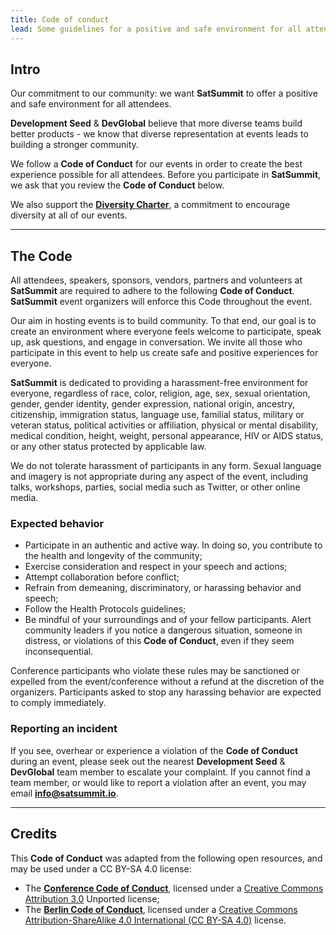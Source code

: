 ```yaml
---
title: Code of conduct
lead: Some guidelines for a positive and safe environment for all attendees.
---
```

## Intro

Our commitment to our community: we want **SatSummit** to offer a positive and safe environment for all attendees.

**Development Seed** & **DevGlobal** believe that more diverse teams build better products - we know that diverse representation at events leads to building a stronger community.

We follow a **Code of Conduct** for our events in order to create the best experience possible for all attendees. Before you participate in **SatSummit**, we ask that you review the **Code of Conduct** below.

We also support the [**Diversity Charter**](https://diversitycharter.org/), a commitment to encourage diversity at all of our events.

---

## The Code

All attendees, speakers, sponsors, vendors, partners and volunteers at **SatSummit** are required to adhere to the following **Code of Conduct**. **SatSummit** event organizers will enforce this Code throughout the event.

Our aim in hosting events is to build community. To that end, our goal is to create an environment where everyone feels welcome to participate, speak up, ask questions, and engage in conversation. We invite all those who participate in this event to help us create safe and positive experiences for everyone.

**SatSummit** is dedicated to providing a harassment-free environment for everyone, regardless of race, color, religion, age, sex, sexual orientation, gender, gender identity, gender expression, national origin, ancestry, citizenship, immigration status, language use, familial status, military or veteran status, political activities or affiliation, physical or mental disability, medical condition, height, weight, personal appearance, HIV or AIDS status, or any other status protected by applicable law.

We do not tolerate harassment of participants in any form. Sexual language and imagery is not appropriate during any aspect of the event, including talks, workshops, parties, social media such as Twitter, or other online media.

### Expected behavior

- Participate in an authentic and active way. In doing so, you contribute to the health and longevity of the community;
- Exercise consideration and respect in your speech and actions;
- Attempt collaboration before conflict;
- Refrain from demeaning, discriminatory, or harassing behavior and speech;
- Follow the Health Protocols guidelines;
- Be mindful of your surroundings and of your fellow participants. Alert community leaders if you notice a dangerous situation, someone in distress, or violations of this **Code of Conduct**, even if they seem inconsequential.

Conference participants who violate these rules may be sanctioned or expelled from the event/conference without a refund at the discretion of the organizers. Participants asked to stop any harassing behavior are expected to comply immediately.

### Reporting an incident

If you see, overhear or experience a violation of the **Code of Conduct** during an event, please seek out the nearest **Development Seed** & **DevGlobal** team member to escalate your complaint. If you cannot find a team member, or would like to report a violation after an event, you may email [**info@satsummit.io**](mailto:info@satsummit.io).

---

## Credits

This **Code of Conduct** was adapted from the following open resources, and may be used under a CC BY-SA 4.0 license:
- The [**Conference Code of Conduct**](http://confcodeofconduct.com/), licensed under a [Creative Commons Attribution 3.0](https://creativecommons.org/licenses/by/3.0/deed.en_US) Unported license;
- The [**Berlin Code of Conduct**](http://berlincodeofconduct.org/), licensed under a [Creative Commons Attribution-ShareAlike 4.0 International (CC BY-SA 4.0)](https://creativecommons.org/licenses/by-sa/4.0/) license.